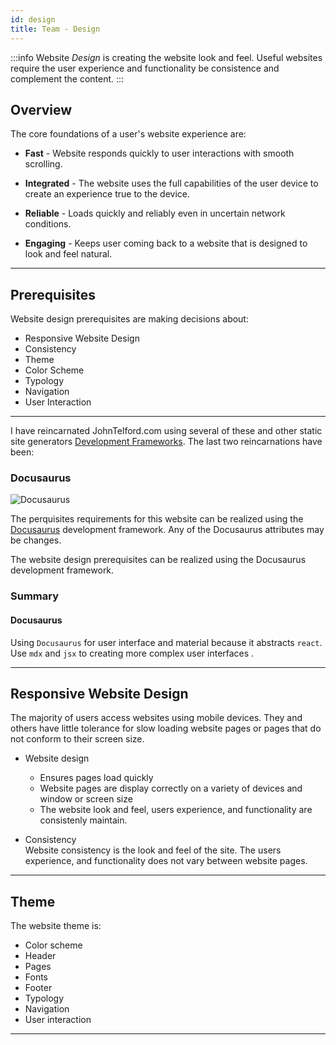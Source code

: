 ```yaml
---
id: design
title: Team - Design
---
```



:::info
Website _Design_ is creating the website look and feel. Useful websites require the user experience and functionality be consistence and complement the content.
:::

## Overview

The core foundations of a user's website experience are:

- **Fast** - Website responds quickly to user interactions with smooth scrolling.

- **Integrated** - The website uses the full capabilities of the user device to create an experience true to the device.

- **Reliable** - Loads quickly and reliably even in uncertain network conditions.

- **Engaging** - Keeps user coming back to a website that is designed to look and feel natural.

---

## Prerequisites

Website design prerequisites are making decisions about:

- Responsive Website Design
- Consistency
- Theme
- Color Scheme
- Typology
- Navigation
- User Interaction

---

I have reincarnated JohnTelford.com using several of these and other static site generators [Development Frameworks](https://docusaurus.io/docs#comparison-with-other-tools). The last two reincarnations have been:

### Docusaurus

![Docusaurus](/img/docusauruslogo.png)

The perquisites requirements for this website can be realized using the [Docusaurus](https://docusaurus.io) development framework. Any of the Docusaurus attributes may be changes.

The website design prerequisites can be realized using the Docusaurus development framework.

### Summary

#### Docusaurus

Using `Docusaurus` for user interface and material because it abstracts `react`. Use `mdx` and `jsx` to creating more complex user interfaces .

---

## Responsive Website Design

The majority of users access websites using mobile devices. They and others have little tolerance for slow loading website pages or pages that do not conform to their screen size.

- Website design

  - Ensures pages load quickly
  - Website pages are display correctly on a variety of devices and window or screen size
  - The website look and feel, users experience, and functionality are consistenly maintain.

- Consistency  
  Website consistency is the look and feel of the site. The users experience, and functionality does not vary between website pages.

---

## Theme

The website theme is:

- Color scheme
- Header
- Pages
- Fonts
- Footer
- Typology
- Navigation
- User interaction

---
